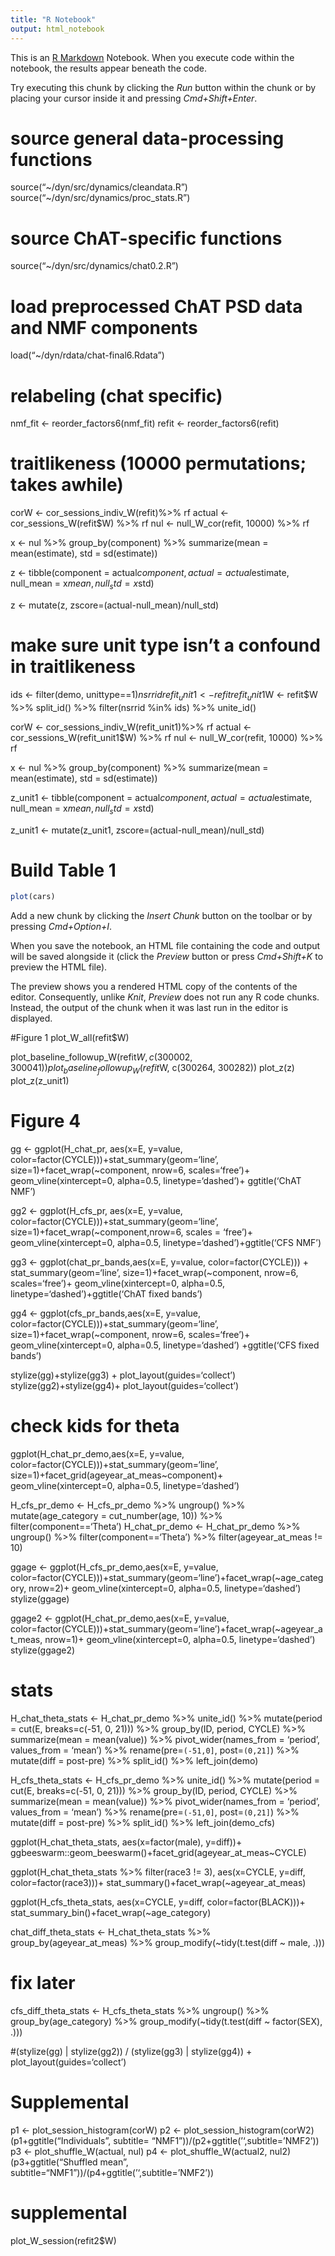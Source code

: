 ```yaml
---
title: "R Notebook"
output: html_notebook
---
```



This is an [R Markdown](http://rmarkdown.rstudio.com) Notebook. When you execute code within the notebook, the results appear beneath the code. 

Try executing this chunk by clicking the *Run* button within the chunk or by placing your cursor inside it and pressing *Cmd+Shift+Enter*. 

# source general data-processing functions
source("~/dyn/src/dynamics/cleandata.R") 
source("~/dyn/src/dynamics/proc_stats.R") 

# source ChAT-specific functions
source("~/dyn/src/dynamics/chat0.2.R") 

# load preprocessed ChAT PSD data and NMF components
load("~/dyn/rdata/chat-final6.Rdata")

# relabeling (chat specific)
nmf_fit <- reorder_factors6(nmf_fit)
refit <- reorder_factors6(refit)

# traitlikeness (10000 permutations; takes awhile)

corW <- cor_sessions_indiv_W(refit)%>% rf
actual <- cor_sessions_W(refit$W) %>% rf
nul <- null_W_cor(refit, 10000) %>% rf

x <- nul %>% 
  group_by(component) %>% 
  summarize(mean = mean(estimate), std = sd(estimate))

z <- tibble(component = actual$component, 
  actual=actual$estimate, 
  null_mean = x$mean, 
  null_std = x$std)

z <- mutate(z, zscore=(actual-null_mean)/null_std)


# make sure unit type isn't a confound in traitlikeness
ids <- filter(demo, unittype==1)$nsrrid
refit_unit1 <- refit
refit_unit1$W <- refit$W %>% 
  split_id() %>%
  filter(nsrrid %in% ids) %>%
  unite_id()

corW <- cor_sessions_indiv_W(refit_unit1)%>% rf
actual <- cor_sessions_W(refit_unit1$W) %>% rf
nul <- null_W_cor(refit, 10000) %>% rf

x <- nul %>% 
  group_by(component) %>% 
  summarize(mean = mean(estimate), std = sd(estimate))

z_unit1 <- tibble(component = actual$component, 
  actual=actual$estimate, 
  null_mean = x$mean, 
  null_std = x$std)

z_unit1 <- mutate(z_unit1, zscore=(actual-null_mean)/null_std)

# Build Table 1


```r
plot(cars)
```

Add a new chunk by clicking the *Insert Chunk* button on the toolbar or by pressing *Cmd+Option+I*.

When you save the notebook, an HTML file containing the code and output will be saved alongside it (click the *Preview* button or press *Cmd+Shift+K* to preview the HTML file). 

The preview shows you a rendered HTML copy of the contents of the editor. Consequently, unlike *Knit*, *Preview* does not run any R code chunks. Instead, the output of the chunk when it was last run in the editor is displayed.

#Figure 1
plot_W_all(refit$W)

plot_baseline_followup_W(refit$W, c(300002, 300041))
plot_baseline_followup_W(refit$W, c(300264, 300282))
plot_z(z)
plot_z(z_unit1)


# Figure 4
gg <- ggplot(H_chat_pr, aes(x=E, y=value, color=factor(CYCLE)))+stat_summary(geom='line', size=1)+facet_wrap(~component, nrow=6, scales='free')+
geom_vline(xintercept=0, alpha=0.5, linetype='dashed')+
ggtitle('ChAT NMF')


gg2 <- ggplot(H_cfs_pr, aes(x=E, y=value, color=factor(CYCLE)))+stat_summary(geom='line', size=1)+facet_wrap(~component,nrow=6, scales = 'free')+
geom_vline(xintercept=0, alpha=0.5, linetype='dashed')+ggtitle('CFS NMF')


gg3 <- ggplot(chat_pr_bands,aes(x=E, y=value, color=factor(CYCLE))) + 
stat_summary(geom='line', size=1)+facet_wrap(~component, nrow=6, scales='free')+
geom_vline(xintercept=0, alpha=0.5, linetype='dashed')+ggtitle('ChAT fixed bands')


gg4 <- ggplot(cfs_pr_bands,aes(x=E, y=value, color=factor(CYCLE)))+stat_summary(geom='line', size=1)+facet_wrap(~component, nrow=6, scales='free')+
geom_vline(xintercept=0, alpha=0.5, linetype='dashed') +ggtitle('CFS fixed bands')

stylize(gg)+stylize(gg3) + plot_layout(guides='collect')
stylize(gg2)+stylize(gg4)+ plot_layout(guides='collect')

# check kids for theta
ggplot(H_chat_pr_demo,aes(x=E, y=value, color=factor(CYCLE)))+stat_summary(geom='line', size=1)+facet_grid(ageyear_at_meas~component)+
geom_vline(xintercept=0, alpha=0.5, linetype='dashed') 

H_cfs_pr_demo <- H_cfs_pr_demo %>% ungroup() %>% mutate(age_category = cut_number(age, 10)) %>% filter(component=='Theta')
H_chat_pr_demo <- H_chat_pr_demo %>% ungroup() %>% filter(component=='Theta') %>% filter(ageyear_at_meas != 10)

ggage <- ggplot(H_cfs_pr_demo,aes(x=E, y=value, color=factor(CYCLE)))+stat_summary(geom='line')+facet_wrap(~age_category, nrow=2)+
geom_vline(xintercept=0, alpha=0.5, linetype='dashed')
stylize(ggage)

ggage2 <- ggplot(H_chat_pr_demo,aes(x=E, y=value, color=factor(CYCLE)))+stat_summary(geom='line')+facet_wrap(~ageyear_at_meas, nrow=1)+
geom_vline(xintercept=0, alpha=0.5, linetype='dashed')
stylize(ggage2)

# stats
H_chat_theta_stats <- H_chat_pr_demo %>% 
unite_id() %>%
mutate(period = cut(E, breaks=c(-51, 0, 21))) %>%
group_by(ID, period, CYCLE) %>%
summarize(mean = mean(value)) %>%
pivot_wider(names_from = 'period', values_from = 'mean') %>%
rename(pre=`(-51,0]`, post=`(0,21]`) %>%
mutate(diff = post-pre) %>% 
split_id() %>% 
left_join(demo)

H_cfs_theta_stats <- H_cfs_pr_demo %>% 
unite_id() %>%
mutate(period = cut(E, breaks=c(-51, 0, 21))) %>%
group_by(ID, period, CYCLE) %>%
summarize(mean = mean(value)) %>%
pivot_wider(names_from = 'period', values_from = 'mean') %>%
rename(pre=`(-51,0]`, post=`(0,21]`) %>%
mutate(diff = post-pre) %>% 
split_id() %>% 
left_join(demo_cfs)

ggplot(H_chat_theta_stats, aes(x=factor(male), y=diff))+
ggbeeswarm::geom_beeswarm()+facet_grid(ageyear_at_meas~CYCLE)

ggplot(H_chat_theta_stats %>% filter(race3 != 3), aes(x=CYCLE, y=diff, color=factor(race3)))+
stat_summary()+facet_wrap(~ageyear_at_meas)

ggplot(H_cfs_theta_stats, aes(x=CYCLE, y=diff, color=factor(BLACK)))+
stat_summary_bin()+facet_wrap(~age_category)

chat_diff_theta_stats <- H_chat_theta_stats %>% 
group_by(ageyear_at_meas) %>%
group_modify(~tidy(t.test(diff ~ male, .)))





# fix later
cfs_diff_theta_stats <- H_cfs_theta_stats %>%
ungroup() %>%
group_by(age_category) %>%
group_modify(~tidy(t.test(diff ~ factor(SEX), .)))


#(stylize(gg) | stylize(gg2)) / (stylize(gg3) | stylize(gg4)) + plot_layout(guides='collect')


# Supplemental
p1 <- plot_session_histogram(corW)
p2 <- plot_session_histogram(corW2)
(p1+ggtitle("Individuals", 
            subtitle= "NMF1"))/(p2+ggtitle('',subtitle='NMF2'))
p3 <- plot_shuffle_W(actual, nul)
p4 <- plot_shuffle_W(actual2, nul2)
(p3+ggtitle("Shuffled mean", 
            subtitle="NMF1"))/(p4+ggtitle('',subtitle='NMF2'))

# supplemental
plot_W_session(refit2$W)
